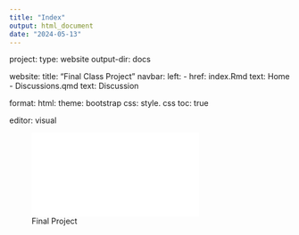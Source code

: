 ```yaml
---
title: "Index"
output: html_document
date: "2024-05-13"
---
```

project:
  type: website
  output-dir: docs
  
website:
title: "Final Class Project"
  navbar:
  left:
    - href: index.Rmd
      text: Home
    - Discussions.qmd
      text: Discussion
  
      
format:
  html:
    theme: bootstrap
    css: style. css
    toc: true
    
editor: visual

![Final Project](Final-Project.html)

